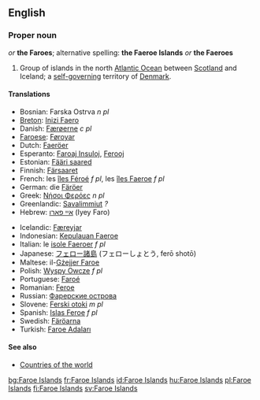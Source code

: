 {{wikipedia}}
==English==

===Proper noun===
{{en-proper noun}} ''or'' '''the Faroes'''; alternative spelling: '''the Faeroe Islands''' ''or'' '''the Faeroes'''

# Group of islands in the north [[Atlantic Ocean]] between [[Scotland]] and Iceland; a [[self-governing]] territory of [[Denmark]].

====Translations====
{{top}}
*Bosnian: Farska Ostrva ''n pl''
*[[Breton]]: [[Inizi Faero]]
*Danish: [[Færøerne]] ''c pl''
*[[Faroese]]: [[Føroyar]] {{fpl}}
*Dutch: [[Faeröer]]
*Esperanto: [[Faroaj Insuloj]], [[Ferooj]]
*Estonian: [[Fääri saared]]
*Finnish: [[Färsaaret]]
*French: les [[îles Féroé]] ''f pl'', les [[îles Faeroe]] ''f pl''
*German: die [[Färöer]]
*Greek: [[Νήσοι Φερόες]] ''n pl''
*Greenlandic: [[Savalimmiut]] ''?''
*Hebrew: [[איי פארו]] (Iyey Faro)
{{mid}}
*Icelandic: [[Færeyjar]] {{fpl}}
*Indonesian: [[Kepulauan Faeroe]]
*Italian: le [[isole Faeroer]] ''f pl''
*Japanese: [[フェロー諸島]] (フェローしょとう, ferō shotō)
*Maltese: il-[[Gżejjer Faroe]]
*Polish: [[Wyspy Owcze]] ''f pl''
*Portuguese: [[Faroé]]
*Romanian: [[Feroe]]
*Russian: [[Фарерские острова]]
*Slovene: [[Ferski otoki]] ''m pl''
*Spanish: [[Islas Feroe]] ''f pl''
*Swedish: [[Färöarna]]
*Turkish: [[Faroe Adaları]]
{{bottom}}

====See also====
*[[Countries of the world]]

[[bg:Faroe Islands]]
[[fr:Faroe Islands]]
[[id:Faroe Islands]]
[[hu:Faroe Islands]]
[[pl:Faroe Islands]]
[[fi:Faroe Islands]]
[[sv:Faroe Islands]]